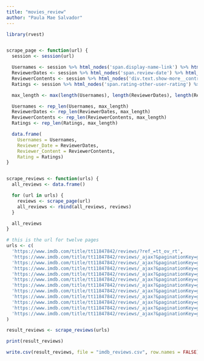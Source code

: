 ```yaml
---
title: "movies_review"
author: "Paula Mae Salvador"
---
```


```r
library(rvest)


scrape_page <- function(url) {
  session <- session(url)

  Usernames <- session %>% html_nodes('span.display-name-link') %>% html_text()
  ReviewerDates <- session %>% html_nodes('span.review-date') %>% html_text()
  ReviewerContents <- session %>% html_nodes('div.text.show-more__control') %>% html_text()
  Ratings <- session %>% html_nodes('span.rating-other-user-rating') %>% html_text()

  max_length <- max(length(Usernames), length(ReviewerDates), length(ReviewerContents), length(Ratings))

  Usernames <- rep_len(Usernames, max_length)
  ReviewerDates <- rep_len(ReviewerDates, max_length)
  ReviewerContents <- rep_len(ReviewerContents, max_length)
  Ratings <- rep_len(Ratings, max_length)

  data.frame(
    Usernames = Usernames,
    Reviewer_Date = ReviewerDates,
    Reviewer_Content = ReviewerContents,
    Rating = Ratings)
}


scrape_reviews <- function(urls) {
  all_reviews <- data.frame()

  for (url in urls) {
    reviews <- scrape_page(url)
    all_reviews <- rbind(all_reviews, reviews)
  }

  all_reviews
}

# this is the url for twelve pages 
urls <- c(
  'https://www.imdb.com/title/tt11847842/reviews/?ref_=tt_ov_rt',
  'https://www.imdb.com/title/tt11847842/reviews/_ajax?&paginationKey=g4w6ddbmqyzdo6ic4oxwjnztrpq44aby3qpd56xpb3c7wtttfjrkucszoqyfxnjyoa3pwjedaalalouvqx3kwtqnaeua',
  'https://www.imdb.com/title/tt11847842/reviews/_ajax?&paginationKey=g4w6ddbmqyzdo6ic4oxwjnbtrhqmobb634ktz7hkahc7evl5pjt6ucs4oi2fxmrdb4duvalasliw46pkwod33bxabml6q',
  'https://www.imdb.com/title/tt11847842/reviews/_ajax?&paginationKey=g4w6ddbmqyzdo6ic4oxwjnjxr3q4mab43uptx77ja7c76vl5pjt6ubk3om4f7njkb4dtgvsl5auo36bxrsxl6loydik3u',
  'https://www.imdb.com/title/tt11847842/reviews/_ajax?&paginationKey=g4w6ddbmqyzdo6ic4oxwjnjqrhumobr52mpdv4pnaxcp4vthoq366ss4o4zvzmrcdz4k5msew5eiv5yuou75dwxvecuqcqa',
  'https://www.imdb.com/title/tt11847842/reviews/_ajax?&paginationKey=g4w6ddbmqyzdo6ic4oxwjmrxrxum6bry2mmdr4pea7b76w3eoq366sssoyzv3mjodn4k44ks6o2mohzxxmn3sz26rax47sa',
  'https://www.imdb.com/title/tt11847842/reviews/_ajax?&paginationKey=g4w6ddbmqyzdo6ic4oxwjmrvrlum6brz3qntx4ppadbp2udcoq366ss4o43vjpzodf4k4455uje23w7qpitttwbks7etq2y',
  'https://www.imdb.com/title/tt11847842/reviews/_ajax?&paginationKey=g4w6ddbmqyzdo6ic4oxwjmrqrhqm4br23qkt37hoapcpewt5pjt6ubk2oq3v3nbdb4d7ng4osspp5swqe6okslnk5izg6',
  'https://www.imdb.com/title/tt11847842/reviews/_ajax?&paginationKey=g4w6ddbmqyzdo6ic4oxwjmzzrpu4ybz33eodt6pladepuvdhoq366ss4payvrnbpdv4k5uric7zuv36ffkmqrazzg5yb46a',
  'https://www.imdb.com/title/tt11847842/reviews/_ajax?&paginationKey=g4w6ddbmqyzdo6ic4oxwjmzurxqmobj43qntb77eb7e7qudeoq366ss4o42f3mbldj4k4262zxvwpeva35i25vtk4y6baxi',
  'https://www.imdb.com/title/tt11847842/reviews/_ajax?&paginationKey=g4w6ddbmqyzdo6ic4oxwjmztrdsmubr23ektb6hfa3b7yvthoq366ss4payv3mbidn4k4w6uvgnzz5oxkvgfsj25ei6u33y',
  'https://www.imdb.com/title/tt11847842/reviews/_ajax?&paginationKey=g4w6ddbmqyzdo6ic4oxwjmbzr7sm2ar23undt4hmatd7wu35pjt6ubc6ou2vzprnb4dzl5feqpxegatbz4fnnql2y4pri'
)

result_reviews <- scrape_reviews(urls)

print(result_reviews)

write.csv(result_reviews, file = "imdb_reviews.csv", row.names = FALSE)
```